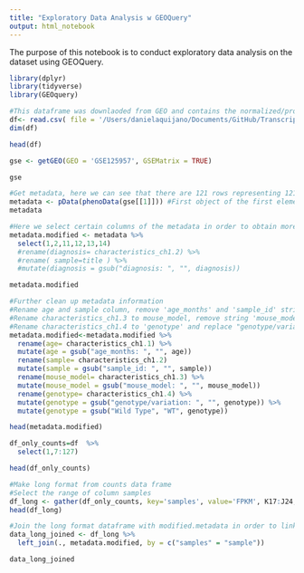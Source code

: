 ```yaml
---
title: "Exploratory Data Analysis w GEOQuery"
output: html_notebook
---
```


The purpose of this notebook is to conduct exploratory data analysis on the dataset using GEOQuery. 

```r
library(dplyr)
library(tidyverse)
library(GEOquery)
```

```r
#This dataframe was downlaoded from GEO and contains the normalized/processed gene counts for this study.
df<- read.csv( file = '/Users/danielaquijano/Documents/GitHub/Transcriptomics-Final-Project-/source_files/GSE125957_processed_data .csv')
dim(df)
```
```r
head(df)
```

```r
gse <- getGEO(GEO = 'GSE125957', GSEMatrix = TRUE)
```
```r
gse
```
```r
#Get metadata, here we can see that there are 121 rows representing 121 samples
metadata <- pData(phenoData(gse[[1]])) #First object of the first element in the list. 
metadata
```
```r
#Here we select certain columns of the metadata in order to obtain more information about the samples
metadata.modified <- metadata %>%
  select(1,2,11,12,13,14) 
  #rename(diagnosis= characteristics_ch1.2) %>%
  #rename( sample=title ) %>%
  #mutate(diagnosis = gsub("diagnosis: ", "", diagnosis)) 
```
```r
metadata.modified
```
```r
#Further clean up metadata information
#Rename age and sample column, remove 'age_months' and 'sample_id' string
#Rename characteristics_ch1.3 to mouse_model, remove string 'mouse_model: '
#Rename characteristics_ch1.4 to 'genotype' and replace "genotype/variation: " and "Wild Type" with empty string and WT respectively
metadata.modified<-metadata.modified %>%
  rename(age= characteristics_ch1.1) %>%
  mutate(age = gsub("age_months: ", "", age)) 
  rename(sample= characteristics_ch1.2)
  mutate(sample = gsub("sample_id: ", "", sample))
  rename(mouse_model= characteristics_ch1.3) %>%
  mutate(mouse_model = gsub("mouse_model: ", "", mouse_model))
  rename(genotype= characteristics_ch1.4) %>%
  mutate(genotype = gsub("genotype/variation: ", "", genotype)) %>%
  mutate(genotype = gsub("Wild Type", "WT", genotype))
```

```r
head(metadata.modified)
```
```r
df_only_counts=df  %>%
  select(1,7:127) 
```
```r
head(df_only_counts)
```
```r
#Make long format from counts data frame
#Select the range of column samples
df_long <- gather(df_only_counts, key='samples', value='FPKM', K17:J24, factor_key=TRUE)
head(df_long)
```
```r
#Join the long format dataframe with modified.metadata in order to link sample information to sample counts in one dataframe
data_long_joined <- df_long %>%
  left_join(., metadata.modified, by = c("samples" = "sample")) 
```
```r
data_long_joined
```

